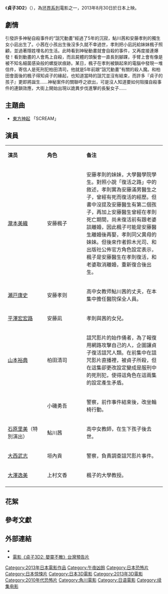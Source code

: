 {{Infobox Film
| 片名 = 貞子3D2
| 電影原名 = Sadako 3D 2
| 圖像 = SDK3D2.jpeg
| 圖像说明 = 海報
| 導演 = {{link-ja|英勉|英勉}}
| 監制 = 
| 製片 = 下田淳行
| 编劇 = 英勉<br />藤冈美畅
| 劇本 = [[保坂大輔|保坂大輔]]<br />杉原憲明
| 原著 = [[鈴木光司|鈴木光司]]《S》
| 主演 = [[瀧本美織|瀧本美織]]<br />[[濑户康史|濑户康史]]<br />[[山本裕典|山本裕典]]<br />[[田山涼成|田山涼成]]<br />[[石原里美|石原里美]]
| 配樂 = [[川井憲次|川井憲次]]
| 攝影 = 藤本信成
| 剪輯 = 宮崎努
| 製片商 = [[角川書店|角川書店]]<br />[[東北新社|東北新社]]
| 發行商 = {{flagicon|JPN}} [[角川电影|角川电影]]
| 上映日期 = {{flagicon|JPN}} 2013年8月30日<br />{{flagicon|HK}} 2013年9月19日 <br /> {{flagicon|ROC}} 2013年12月6日
| 片長 = 96分
| 產地 = {{JPN}}
| 語言 = [[日語|日語]]
| 預算 = 
| 票房 = 7億2000萬
| 前集 = [[貞子3D|貞子3D]]
| 續集 = 
| tw_name = 貞子3D2：嬰靈不散
| hk_name = 貞子2：鬼胎輪迴
}}
《'''貞子3D2'''》（{{lang-ja|'''さだこスリーディーツー'''}}），為{{Le|日式恐怖|Japanese horror}}[[环界系列|环界系列]]電影之一，2013年8月30日於日本上映。

== 劇情 ==

引發許多神秘自殺事件的“詛咒動畫”經過了5年的沉寂，鮎川茜和安藤孝則的獨生女小凪出生了。小茜在小孩出生後沒多久就不幸過世，孝則把小凪託給妹妹楓子照顧，並過著隱姓埋名的生活。此時看到神秘動畫就會自殺的事件，又再度接連爆發！看到動畫的人會馬上自殺，而且屍體的頭髮會一直長到腳踝，手臂上會有像是被不知名細菌感染般的螺旋狀痕跡。某日，楓子在孝則被鎖起來的電腦中發現一堆信件，寄信人是死刑犯柏田清司，他就是5年前跟“詛咒動畫”有關的殺人魔。和柏田會面後的楓子得知貞子的緣起，也知道當時的詛咒並沒有結束，而許多『貞子的孩子』更即將誕生……神秘案件的關聯呼之欲出，可是沒人知道要如何阻擋自殺事件的連鎖效應，大街上開始出現以詭異步伐進擊的長髮女子……

== 主題曲 ==
* [[東方神起|東方神起]] 「SCREAM」

== 演員 ==
{|class="wikitable " width="60%"
|- style="background:cornflowerblue; color:white" align=center
|style="width:15%"|'''演员'''||style="width:15%"|'''角色'''||style="width:30%"|'''备注'''
|-
| [[瀧本美織|瀧本美織]]   ||  安藤楓子   ||   安藤孝則的妹妹，大學醫學院學生。對照小說「復活之路」中的敘述，孝則實為安藤滿男醫生之子，曾經有死而復活的經歷。但書中沒提及安藤醫生有第二個孩子，再加上安藤醫生曾經在孝則死亡期間，尚未復活前有跟老婆談離婚，因此楓子可能是安藤醫生離婚後再娶，孝則同父異母的妹妹。但後來作者鈴木光司、和出版社公佈官方角色設定表示，楓子是安藤醫生在孝則復活，和老婆取消離婚，重新復合後出生。
|-
| [[瀬戸康史|瀬戸康史]]   ||   安藤孝则  ||   高中女教师鮎川茜的丈夫，在本集中擔任醫院保全人員。
|- 
| [[平澤宏宏路|平澤宏宏路]]   ||   安藤凪 ||   孝則與茜的女兒。
|- 
| [[山本裕典|山本裕典]]  ||  柏田清司  ||   詛咒影片的始作俑者，為了報復用網路攻擊自己的人，企圖讓貞子復活詛咒人類。在前集中在詛咒影片直播裡，被貞子所殺，但在這集卻更改設定變成是服刑中的死刑犯，使得這角色在這兩集的設定產生矛盾。
|-
| {{link-ja|田山涼成|田山涼成}}  ||  小磯勇吾  || 警察，前作事件結束後，改坐輪椅行動。
|-
| [[石原里美|石原里美]]（特別演出）   ||  鮎川茜   ||   高中女教師，在生下孩子後去世。 
|- 
| [[大西武志|大西武志]]   ||  垣內貢   ||   警察，負責調查詛咒影片事件。 
|- 
| [[大澤逸美|大澤逸美]]   ||  上村文香   ||   楓子的大學教授。 
|- 
|}

== 花絮 ==


== 參考文獻 ==
{{reflist}}

== 外部連結 ==
* {{Official website|1=http://www.sadako3d.jp/index.html }}{{日文}}
* [http://www.youtube.com/watch?v=QW1nAx57mhs 電影《貞子3D2: 嬰靈不散》台灣預告片] {{Wayback|url=http://www.youtube.com/watch?v=QW1nAx57mhs |date=20140523220509 }}

{{DEFAULTSORT:Sadako 3D}}
[[Category:2013年日本電影作品|Category:2013年日本電影作品]]
[[Category:午夜凶鈴|Category:午夜凶鈴]]
[[Category:日本恐怖片|Category:日本恐怖片]]
[[Category:日本惊悚片|Category:日本惊悚片]]
[[Category:日本3D電影|Category:日本3D電影]]
[[Category:2013年3D電影|Category:2013年3D電影]]
[[Category:2010年代恐怖片|Category:2010年代恐怖片]]
[[Category:角川電影|Category:角川電影]]
[[Category:日语電影|Category:日语電影]]
[[Category:续集电影|Category:续集电影]]